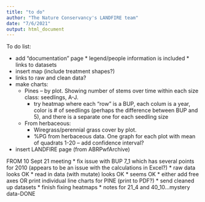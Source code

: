 ```yaml
---
title: "to do"
author: "The Nature Conservancy's LANDFIRE team"
date: "7/6/2021"
output: html_document
---
```


To do list:

* add "documentation" page
        * legend/people information is included
        * links to datasets
* insert map (include treatment shapes?)
* links to raw and clean data?
* make charts:
    * Pines – by plot.  Showing number of stems over time within each size class:  seedlings, A-J.
        * try heatmap where each "row" is a BUP, each colum is a year, color is # of seedlings (perhaps the difference between BUP and 5), and there is a separate one for each seedling size
    * From herbaceous:
        * Wiregrass/perennial grass cover by plot.   
        * %PG from herbaceous data.  One graph for each plot with mean of quadrats 1-20 – add confidence interval?

* insert LANDFIRE page (from ABRPwfArchive)

FROM 10 Sept 21 meeting
* fix issue with BUP 7_1 which has several points for 2010 (appears to be an issue with the calculations in Excel?)
    * raw data looks OK
    * read in data (with mutate) looks OK
    * seems OK
* either add free axes OR print individual line charts for PINE (print to PDF?)
* send cleaned up datasets
* finish fixing heatmaps
* notes for 21_4 and 40_10...mystery data-DONE

